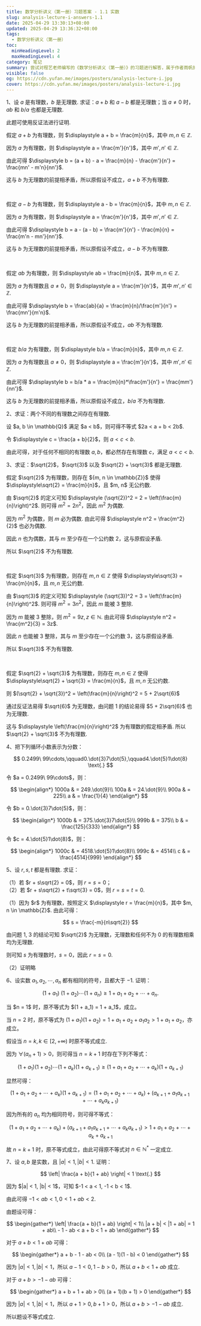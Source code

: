 ```yaml
---
title: 数学分析讲义（第一册）习题答案 - 1.1 实数
slug: analysis-lecture-i-answers-1.1
date: 2025-04-29 13:30:13+08:00
updated: 2025-04-29 13:36:32+08:00
tags:
  - 数学分析讲义（第一册）
toc:
  minHeadingLevel: 2
  maxHeadingLevel: 4
category: 笔记
summary: 尝试对程艺老师编写的《数学分析讲义（第一册）》的习题进行解答，属于作者雨帆的学习笔记，其中的答案不具备任何可参考性。
visible: false
og: https://cdn.yufan.me/images/posters/analysis-lecture-i.jpg
cover: https://cdn.yufan.me/images/posters/analysis-lecture-i.jpg
---
```


1、设 $a$ 是有理数，$b$ 是无理数. 求证：$a + b$ 和 $a - b$ 都是无理数；当 $a \neq 0$ 时，$ab$ 和 $b/a$ 也都是无理数.

<Solution>
此题可使用反证法进行证明.

假定 $a + b$ 为有理数，则 $\displaystyle a + b = \frac{m}{n}$，其中 $m, n \in \mathbb{Z}$.

因为 $a$ 为有理数，则 $\displaystyle a = \frac{m'}{n'}$，其中 $m', n' \in \mathbb{Z}$.

由此可得 $\displaystyle b = (a + b) - a = \frac{m}{n} - \frac{m'}{n'} = \frac{mn' - m'n}{nn'}$.

这与 $b$ 为无理数的前提相矛盾，所以原假设不成立，$a + b$ 不为有理数.

<br />

假定 $a - b$ 为有理数，则 $\displaystyle a - b = \frac{m}{n}$，其中 $m, n \in \mathbb{Z}$.

因为 $a$ 为有理数，则 $\displaystyle a = \frac{m'}{n'}$，其中 $m', n' \in \mathbb{Z}$.

由此可得 $\displaystyle b = a - (a - b) = \frac{m'}{n'} - \frac{m}{n} = \frac{m'n - mn'}{nn'}$.

这与 $b$ 为无理数的前提相矛盾，所以原假设不成立，$a - b$ 不为有理数.

<br />

假定 $ab$ 为有理数，则 $\displaystyle ab = \frac{m}{n}$，其中 $m, n \in \mathbb{Z}$.

因为 $a$ 为有理数且 $a \neq 0$，则 $\displaystyle a = \frac{m'}{n'}$，其中 $m', n' \in \mathbb{Z}$.

由此可得 $\displaystyle b = \frac{ab}{a} = \frac{m}{n}/\frac{m'}{n'} = \frac{mn'}{m'n}$.

这与 $b$ 为无理数的前提相矛盾，所以原假设不成立，$ab$ 不为有理数.

<br />

假定 $b/a$ 为有理数，则 $\displaystyle b/a = \frac{m}{n}$，其中 $m, n \in \mathbb{Z}$.

因为 $a$ 为有理数且 $a \neq 0$，则 $\displaystyle a = \frac{m'}{n'}$，其中 $m', n' \in \mathbb{Z}$.

由此可得 $\displaystyle b = b/a * a = \frac{m}{n}*\frac{m'}{n'} = \frac{mm'}{nn'}$.

这与 $b$ 为无理数的前提相矛盾，所以原假设不成立，$b/a$ 不为有理数.
</Solution>

2、求证：两个不同的有理数之间存在有理数.

<Solution>
设 $a, b \in \mathbb{Q}$ 满足 $a < b$，则可得不等式 $2a < a + b < 2b$.

令 $\displaystyle c = \frac{a + b}{2}$，则 $a < c < b$.

由此可得，对于任何不相同的有理数 $a, b$，都必然存在有理数 $c$，满足 $a < c < b$.
</Solution>

3、求证：$\sqrt{2}$，$\sqrt{3}$ 以及 $\sqrt{2} + \sqrt{3}$ 都是无理数.

<Solution>
假定 $\sqrt{2}$ 为有理数，则存在 ${m, n \in \mathbb{Z}}$ 使得 $\displaystyle\sqrt{2} = \frac{m}{n}$，且 $m, n$ 无公约数.

由 $\sqrt{2}$ 的定义可知 $\displaystyle (\sqrt{2})^2 = 2 = \left(\frac{m}{n}\right)^2$. 则可得 $m^2 = 2n^2$，因此 $m^2$ 为偶数.

因为 $m^2$ 为偶数，则 $m$ 必为偶数. 由此可得 $\displaystyle n^2 = \frac{m^2}{2}$ 也必为偶数.

因此 $n$ 也为偶数，其与 $m$ 至少存在一个公约数 $2$，这与原假设矛盾.

所以 $\sqrt{2}$ 不为有理数.

<br />

假定 $\sqrt{3}$ 为有理数，则存在 ${m, n \in \mathbb{Z}}$ 使得 $\displaystyle\sqrt{3} = \frac{m}{n}$，且 $m, n$ 无公约数.

由 $\sqrt{3}$ 的定义可知 $\displaystyle (\sqrt{3})^2 = 3 = \left(\frac{m}{n}\right)^2$. 则可得 $m^2 = 3n^2$，因此 $m$ 能被 $3$ 整除.

因为 $m$ 能被 $3$ 整除，则 $m^2 = 9z, z \in \mathbb{N}$. 由此可得 $\displaystyle n^2 = \frac{m^2}{3} = 3z$.

因此 $n$ 也能被 $3$ 整除，其与 $m$ 至少存在一个公约数 $3$，这与原假设矛盾.

所以 $\sqrt{3}$ 不为有理数.

<br />

假定 $\sqrt{2} + \sqrt{3}$ 为有理数，则存在 ${m, n \in \mathbb{Z}}$ 使得 $\displaystyle\sqrt{2} + \sqrt{3} = \frac{m}{n}$，且 $m, n$ 无公约数.

则 $(\sqrt{2} + \sqrt{3})^2 = \left(\frac{m}{n}\right)^2 =  5 + 2\sqrt{6}$

通过反证法易得 $\sqrt{6}$ 为无理数，由问题 1 的结论易得 $5 + 2\sqrt{6}$ 也为无理数.

这与 $\displaystyle \left(\frac{m}{n}\right)^2$ 为有理数的假定相矛盾. 所以 $\sqrt{2} + \sqrt{3}$ 不为有理数.
</Solution>

4、把下列循环小数表示为分数：

$$
0.2499\ 99\cdots,\qquad0.\dot{3}7\dot{5},\qquad4.\dot{5}1\dot{8} \text{.}
$$

<Solution>
令 $a = 0.2499\ 99\cdots$，则：

$$
\begin{align*}
    1000a & = 249.\dot{9}\\
    100a & = 24.\dot{9}\\
    900a & = 225\\
    a & = \frac{1}{4}
\end{align*}
$$

令 $b = 0.\dot{3}7\dot{5}$，则：

$$
\begin{align*}
    1000b & = 375.\dot{3}7\dot{5}\\
    999b & = 375\\
    b & = \frac{125}{333}
\end{align*}
$$

令 $c = 4.\dot{5}1\dot{8}$，则：

$$
\begin{align*}
    1000c & = 4518.\dot{5}1\dot{8}\\
    999c & = 4514\\
    c & = \frac{4514}{999}
\end{align*}
$$
</Solution>

5、设 $r, s, t$ 都是有理数. 求证：

（1）若 $r + s\sqrt{2} = 0$，则 $r = s = 0$；<br />
（2）若 $r + s\sqrt{2} + t\sqrt{3} = 0$，则 $r = s = t = 0$.

<Solution>
（1）因为 $r$ 为有理数，按照定义 $\displaystyle r = \frac{m}{n}$，其中 $m, n \in \mathbb{Z}$. 由此可得：

$$
s = \frac{-m}{n\sqrt{2}}
$$

由问题 1, 3 的结论可知 $\sqrt{2}$ 为无理数，无理数和任何不为 $0$ 的有理数相乘均为无理数.

则可知 $s$ 为有理数时，$s = 0$，因此 $r = s = 0$.

（2）证明略
</Solution>

6、设实数 $a_1, a_2, \cdots, a_n$ 都有相同的符号，且都大于 $-1$. 证明：

$$
(1 + a_1)\ (1 + a_2) \cdots (1 + a_n) \geq 1 + a_1 + a_2 + \cdots + a_n \text{.}
$$

<Solution>
当 $n = 1$ 时，原不等式为 $(1 + a_1) = 1 + a_1$，成立。

当 $n = 2$ 时，原不等式为 $(1 + a_1)(1 + a_2) = 1 + a_1 + a_2 + a_1a_2 > 1 + a_1 + a_2$，亦成立。

假设当 $n = k, k \in [2, +\infty)$ 时原不等式成立.

因为 $\forall (a_n + 1) > 0$，则可得当 $n = k + 1$ 时存在下列不等式：

$$
(1 + a_1)(1 + a_2) \cdots (1 + a_k)(1 + a_{k+1}) \geq (1 + a_1 + a_2 + \cdots + a_k)(1 + a_{k+1})
$$

显然可得：

$$
(1 + a_1 + a_2 + \cdots + a_k)(1 + a_{k+1}) = (1 + a_1 + a_2 + \cdots + a_k) + (a_{k+1} + a_{1}a_{k+1} + \cdots + a_{k}a_{k+1})
$$

因为所有的 $a_n$ 均为相同符号，则可得不等式：

$$
(1 + a_1 + a_2 + \cdots + a_k) + (a_{k+1} + a_{1}a_{k+1} + \cdots + a_{k}a_{k+1}) > 1 + a_1 + a_2 + \cdots + a_k + a_{k+1}
$$

故 $n = k + 1$ 时，原不等式成立，由此可得原不等式对 $n \in \mathbb{N^*}$ 一定成立.
</Solution>

7、设 $a, b$ 是实数，且 $|a| < 1, |b| < 1$. 证明：

$$
\left| \frac{a + b}{1 + ab} \right| < 1 \text{.}
$$

<Solution>
因为 $|a| < 1, |b| < 1$，可知 $-1 < a < 1, -1 < b < 1$.

由此可得 $-1 < ab < 1, 0 < 1 + ab < 2$.

由题设可得：

$$
\begin{gather*}
    \left| \frac{a + b}{1 + ab} \right| < 1\\
    |a + b| < |1 + ab| = 1 + ab\\
    - 1 - ab < a + b < 1 + ab
\end{gather*}
$$

对于 $a + b < 1 + ab$ 可得：

$$
\begin{gather*}
    a + b - 1 - ab < 0\\
    (a - 1)(1 - b) < 0
\end{gather*}
$$

因为 $|a| < 1, |b| < 1$，所以 $a - 1 < 0, 1 - b > 0$，所以 $a + b < 1 + ab$ 成立.

对于 $a + b > -1 - ab$ 可得：

$$
\begin{gather*}
    a + b + 1 + ab > 0\\
    (a + 1)(b + 1) > 0
\end{gather*}
$$

因为 $|a| < 1, |b| < 1$，所以 $a + 1 > 0, b + 1 > 0$，所以 $a + b > -1 - ab$ 成立.

所以题设不等式成立.
</Solution>
